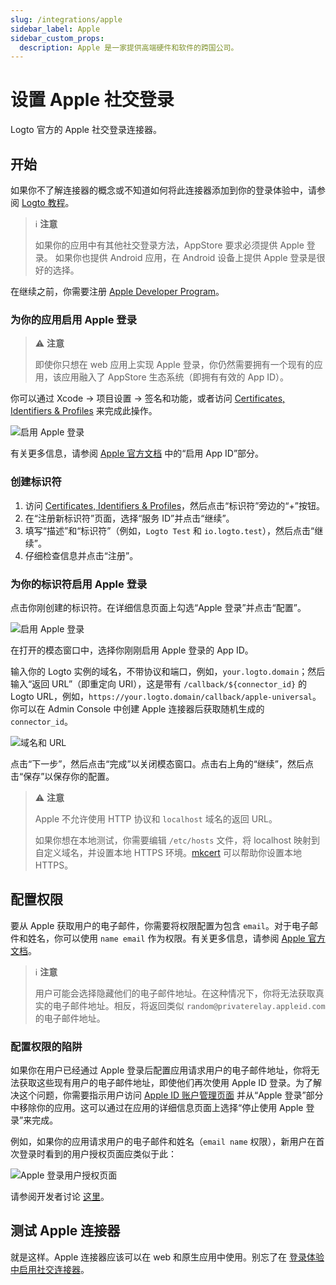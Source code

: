 ```yaml
---
slug: /integrations/apple
sidebar_label: Apple
sidebar_custom_props:
  description: Apple 是一家提供高端硬件和软件的跨国公司。
---
```



# 设置 Apple 社交登录

Logto 官方的 Apple 社交登录连接器。

<GuideTip />

## 开始

如果你不了解连接器的概念或不知道如何将此连接器添加到你的登录体验中，请参阅 [Logto 教程](/connectors/social-connectors)。

> ℹ️ **注意**
>
> 如果你的应用中有其他社交登录方法，AppStore 要求必须提供 Apple 登录。
> 如果你也提供 Android 应用，在 Android 设备上提供 Apple 登录是很好的选择。

在继续之前，你需要注册 [Apple Developer Program](https://developer.apple.com/programs/)。

### 为你的应用启用 Apple 登录

> ⚠️ **注意**
>
> 即使你只想在 web 应用上实现 Apple 登录，你仍然需要拥有一个现有的应用，该应用融入了 AppStore 生态系统（即拥有有效的 App ID）。

你可以通过 Xcode -> 项目设置 -> 签名和功能，或者访问 [Certificates, Identifiers & Profiles](https://developer.apple.com/account/resources/identifiers/list/bundleId) 来完成此操作。

![启用 Apple 登录](./assets/enable-sign-in-with-apple-in-xcode.png)

有关更多信息，请参阅 [Apple 官方文档](https://developer.apple.com/documentation/sign_in_with_apple/configuring_your_environment_for_sign_in_with_apple) 中的“启用 App ID”部分。

### 创建标识符

1. 访问 [Certificates, Identifiers & Profiles](https://developer.apple.com/account/resources/identifiers/list/serviceId)，然后点击“标识符”旁边的“+”按钮。
2. 在“注册新标识符”页面，选择“服务 ID”并点击“继续”。
3. 填写“描述”和“标识符”（例如，`Logto Test` 和 `io.logto.test`），然后点击“继续”。
4. 仔细检查信息并点击“注册”。

### 为你的标识符启用 Apple 登录

点击你刚创建的标识符。在详细信息页面上勾选“Apple 登录”并点击“配置”。

![启用 Apple 登录](./assets/enable-sign-in-with-apple.png)

在打开的模态窗口中，选择你刚刚启用 Apple 登录的 App ID。

输入你的 Logto 实例的域名，不带协议和端口，例如，`your.logto.domain`；然后输入“返回 URL”（即重定向 URI），这是带有 `/callback/${connector_id}` 的 Logto URL，例如，`https://your.logto.domain/callback/apple-universal`。你可以在 Admin Console 中创建 Apple 连接器后获取随机生成的 `connector_id`。

![域名和 URL](./assets/domain-and-url.png)

点击“下一步”，然后点击“完成”以关闭模态窗口。点击右上角的“继续”，然后点击“保存”以保存你的配置。

> ⚠️ **注意**
>
> Apple 不允许使用 HTTP 协议和 `localhost` 域名的返回 URL。
>
> 如果你想在本地测试，你需要编辑 `/etc/hosts` 文件，将 localhost 映射到自定义域名，并设置本地 HTTPS 环境。[mkcert](https://github.com/FiloSottile/mkcert) 可以帮助你设置本地 HTTPS。

## 配置权限

要从 Apple 获取用户的电子邮件，你需要将权限配置为包含 `email`。对于电子邮件和姓名，你可以使用 `name email` 作为权限。有关更多信息，请参阅 [Apple 官方文档](https://developer.apple.com/documentation/sign_in_with_apple/sign_in_with_apple_js/incorporating_sign_in_with_apple_into_other_platforms#3332113)。

> ℹ️ **注意**
>
> 用户可能会选择隐藏他们的电子邮件地址。在这种情况下，你将无法获取真实的电子邮件地址。相反，将返回类似 `random@privaterelay.appleid.com` 的电子邮件地址。

### 配置权限的陷阱

如果你在用户已经通过 Apple 登录后配置应用请求用户的电子邮件地址，你将无法获取这些现有用户的电子邮件地址，即使他们再次使用 Apple ID 登录。为了解决这个问题，你需要指示用户访问 [Apple ID 账户管理页面](https://appleid.apple.com/account/manage) 并从“Apple 登录”部分中移除你的应用。这可以通过在应用的详细信息页面上选择“停止使用 Apple 登录”来完成。

例如，如果你的应用请求用户的电子邮件和姓名（`email name` 权限），新用户在首次登录时看到的用户授权页面应类似于此：

![Apple 登录用户授权页面](./assets/sign-in-with-apple-consent-screen.png)

请参阅开发者讨论 [这里](https://forums.developer.apple.com/forums/thread/132223)。

## 测试 Apple 连接器

就是这样。Apple 连接器应该可以在 web 和原生应用中使用。别忘了在 [登录体验中启用社交连接器](/connectors/social-connectors/#enable-social-sign-in)。
